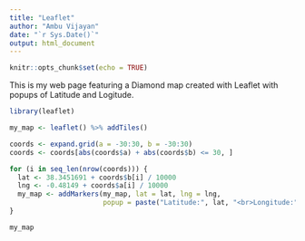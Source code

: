 ```yaml
---
title: "Leaflet"
author: "Ambu Vijayan"
date: "`r Sys.Date()`"
output: html_document
---
```


```r
knitr::opts_chunk$set(echo = TRUE)
```

This is my web page featuring a Diamond map created with Leaflet with popups of Latitude and Logitude.

```r
library(leaflet)

my_map <- leaflet() %>% addTiles()

coords <- expand.grid(a = -30:30, b = -30:30)
coords <- coords[abs(coords$a) + abs(coords$b) <= 30, ]

for (i in seq_len(nrow(coords))) {
  lat <- 38.3451691 + coords$b[i] / 10000
  lng <- -0.48149 + coords$a[i] / 10000
  my_map <- addMarkers(my_map, lat = lat, lng = lng,
                       popup = paste("Latitude:", lat, "<br>Longitude:", lng))
}

my_map

```



